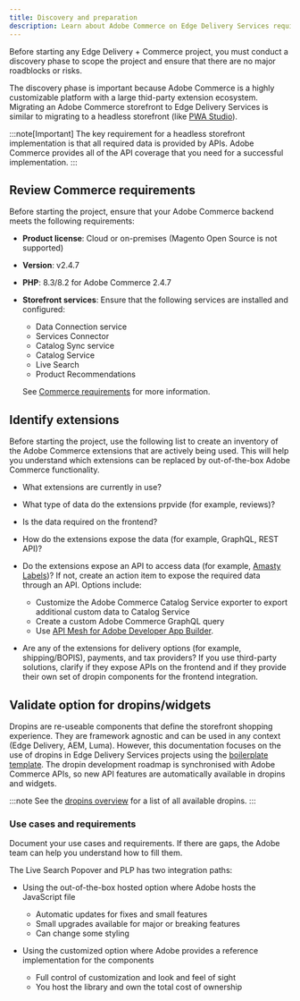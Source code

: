 ```yaml
---
title: Discovery and preparation
description: Learn about Adobe Commerce on Edge Delivery Services requirements, data validation, dropins, and Luma Bridge implementation.
---
```


Before starting any Edge Delivery + Commerce project, you must conduct a discovery phase to scope the project and ensure that there are no major roadblocks or risks.

The discovery phase is important because Adobe Commerce is a highly customizable platform with a large thid-party extension ecosystem. Migrating an Adobe Commerce storefront to Edge Delivery Services is similar to migrating to a headless storefront (like [PWA Studio](https://developer.adobe.com/commerce/pwa-studio)).

:::note[Important]
The key requirement for a headless storefront implementation is that all required data is provided by APIs. Adobe Commerce provides all of the API coverage that you need for a successful implementation.
:::

## Review Commerce requirements

Before starting the project, ensure that your Adobe Commerce backend meets the following requirements:

* **Product license**: Cloud or on-premises (Magento Open Source is not supported)
* **Version**: v2.4.7
* **PHP**: 8.3/8.2 for Adobe Commerce 2.4.7
* **Storefront services**: Ensure that the following services are installed and configured:
  * Data Connection service
  * Services Connector
  * Catalog Sync service
  * Catalog Service
  * Live Search
  * Product Recommendations

  See [Commerce requirements](/implementation/requirements/) for more information.

## Identify extensions

Before starting the project, use the following list to create an inventory of the Adobe Commerce extensions that are actively being used. This will help you understand which extensions can be replaced by out-of-the-box Adobe Commerce functionality.

* What extensions are currently in use?

* What type of data do the extensions prpvide (for example, reviews)?

* Is the data required on the frontend?
    
* How do the extensions expose the data (for example, GraphQL, REST API)?

* Do the extensions expose an API to access data (for example, [Amasty Labels](https://amasty.com/docs/doku.php?id=magento_2:product_labels))? If not, create an action item to expose the required data through an API. Options include:

  * Customize the Adobe Commerce Catalog Service exporter to export additional custom data to Catalog Service
  * Create a custom Adobe Commerce GraphQL query
  * Use [API Mesh for Adobe Developer App Builder](https://developer.adobe.com/graphql-mesh-gateway/).

* Are any of the extensions for delivery options (for example, shipping/BOPIS), payments, and tax providers? If you use third-party solutions, clarify if they expose APIs on the frontend and if they provide their own set of dropin components for the frontend integration.

## Validate option for dropins/widgets

Dropins are re-useable components that define the storefront shopping experience. They are framework agnostic and can be used in any context (Edge Delivery, AEM, Luma). However, this documentation focuses on the use of dropins in Edge Delivery Services projects using the [boilerplate template](https://github.com/hlxsites/aem-boilerplate-commerce). The dropin development roadmap is synchronised with Adobe Commerce APIs, so new API features are automatically available in dropins and widgets.

:::note
See the [dropins overview](/dropins/all/introduction/) for a list of all available dropins.
:::

### Use cases and requirements

Document your use cases and requirements. If there are gaps, the Adobe team can help you understand how to fill them.

The Live Search Popover and PLP has two integration paths:

* Using the out-of-the-box hosted option where Adobe hosts the JavaScript file
  
    * Automatic updates for fixes and small features
    * Small upgrades available for major or breaking features
    * Can change some styling

* Using the customized option where Adobe provides a reference implementation for the components

    * Full control of customization and look and feel of sight
    * You host the library and own the total cost of ownership